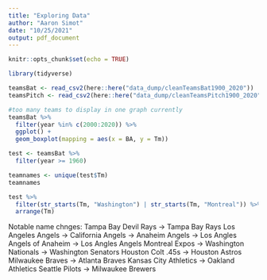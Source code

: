```yaml
---
title: "Exploring Data"
author: "Aaron Simot"
date: "10/25/2021"
output: pdf_document
---
```


```r
knitr::opts_chunk$set(echo = TRUE)
```

```r
library(tidyverse)
```

```r
teamsBat <- read_csv2(here::here("data_dump/cleanTeamsBat1900_2020"))
teamsPitch <- read_csv2(here::here("data_dump/cleanTeamsPitch1900_2020"))

```


```r
#too many teams to display in one graph currently
teamsBat %>%
  filter(year %in% c(2000:2020)) %>%
  ggplot() + 
  geom_boxplot(mapping = aes(x = BA, y = Tm))


```

```r

test <- teamsBat %>%
  filter(year >= 1960)

teamnames <- unique(test$Tm)
teamnames

test %>% 
  filter(str_starts(Tm, "Washington") | str_starts(Tm, "Montreal")) %>%
  arrange(Tm)

```


Notable name chnges:
  Tampa Bay Devil Rays -> Tampa Bay Rays
  Los Angeles Angels -> California Angels -> Anaheim Angels -> Los Angles Angels of Anaheim -> Los Angles Angels
  Montreal Expos -> Washington Nationals -> Washington Senators
  Houston Colt .45s -> Houston Astros
  Milwaukee Braves -> Atlanta Braves
  Kansas City Athletics -> Oakland Athletics
  Seattle Pilots -> Milwaukee Brewers